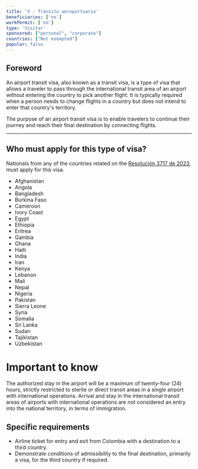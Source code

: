 ```yaml
---
title: 'V - Tránsito aeroportuario'
beneficiaries: ['no']
workPermit: ['no']
type: 'Visitor'
sponsored: ["personal", "corporate"]
countries: ["Not exempted"]
popular: false
---
```

## Foreword

An airport transit visa, also known as a transit visa, is a type of visa that allows a traveler to pass through the international transit area of an airport without entering the country to pick another flight. It is typically required when a person needs to change flights in a country but does not intend to enter that country's territory.

The purpose of an airport transit visa is to enable travelers to continue their journey and reach their final destination by connecting flights.

---

## Who must apply for this type of visa?

Nationals from any of the countries related on the [Resolución 3717 de 2023](https://www.cancilleria.gov.co/sites/default/files/Normograma/docs/resolucion_minrelaciones_3717_2023.htm#INICIO), must apply for this visa.

- Afghanistan
- Angola
- Bangladesh
- Burkina Faso
- Cameroon
- Ivory Coast
- Egypt
- Ethiopia
- Eritrea
- Gambia
- Ghana
- Haiti
- India
- Iran
- Kenya
- Lebanon
- Mali
- Nepal
- Nigeria
- Pakistan
- Sierra Leone
- Syria
- Somalia
- Sri Lanka
- Sudan
- Tajikistan
- Uzbekistan

# Important to know

The authorized stay in the airport will be a maximum of twenty-four (24) hours, strictly restricted to sterile or direct transit areas in a single airport with international operations. Arrival and stay in the international transit areas of airports with international operations are not considered an entry into the national territory, in terms of immigration.

## Specific requirements

- Airline ticket for entry and exit from Colombia with a destination to a third country.
- Demonstrate conditions of admissibility to the final destination, primarily a visa, for the third country if required.